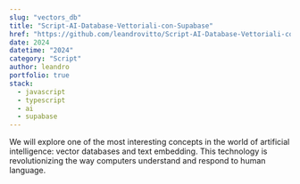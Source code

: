 ```yaml
---
slug: "vectors_db"
title: "Script-AI-Database-Vettoriali-con-Supabase"
href: "https://github.com/leandrovitto/Script-AI-Database-Vettoriali-con-Supabase"
date: 2024
datetime: "2024"
category: "Script"
author: leandro
portfolio: true
stack:
  - javascript
  - typescript
  - ai
  - supabase
---
```


We will explore one of the most interesting concepts in the world of artificial intelligence: vector databases and text embedding. This technology is revolutionizing the way computers understand and respond to human language.
